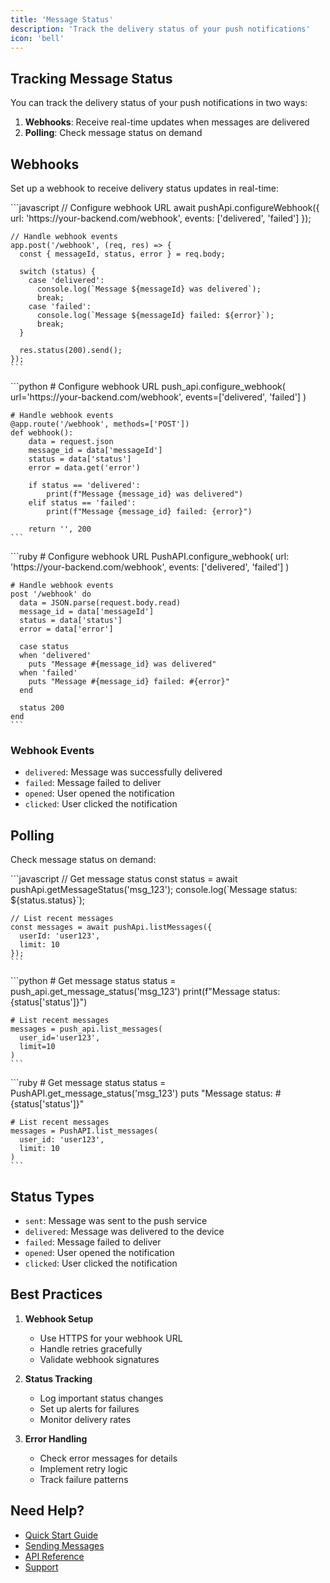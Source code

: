```yaml
---
title: 'Message Status'
description: 'Track the delivery status of your push notifications'
icon: 'bell'
---
```


## Tracking Message Status

You can track the delivery status of your push notifications in two ways:

1. **Webhooks**: Receive real-time updates when messages are delivered
2. **Polling**: Check message status on demand

## Webhooks

Set up a webhook to receive delivery status updates in real-time:

<Tabs>
  <Tab title="Node.js">
    ```javascript
    // Configure webhook URL
    await pushApi.configureWebhook({
      url: 'https://your-backend.com/webhook',
      events: ['delivered', 'failed']
    });

    // Handle webhook events
    app.post('/webhook', (req, res) => {
      const { messageId, status, error } = req.body;
      
      switch (status) {
        case 'delivered':
          console.log(`Message ${messageId} was delivered`);
          break;
        case 'failed':
          console.log(`Message ${messageId} failed: ${error}`);
          break;
      }
      
      res.status(200).send();
    });
    ```
  </Tab>
  <Tab title="Python">
    ```python
    # Configure webhook URL
    push_api.configure_webhook(
      url='https://your-backend.com/webhook',
      events=['delivered', 'failed']
    )

    # Handle webhook events
    @app.route('/webhook', methods=['POST'])
    def webhook():
        data = request.json
        message_id = data['messageId']
        status = data['status']
        error = data.get('error')
        
        if status == 'delivered':
            print(f"Message {message_id} was delivered")
        elif status == 'failed':
            print(f"Message {message_id} failed: {error}")
            
        return '', 200
    ```
  </Tab>
  <Tab title="Ruby">
    ```ruby
    # Configure webhook URL
    PushAPI.configure_webhook(
      url: 'https://your-backend.com/webhook',
      events: ['delivered', 'failed']
    )

    # Handle webhook events
    post '/webhook' do
      data = JSON.parse(request.body.read)
      message_id = data['messageId']
      status = data['status']
      error = data['error']
      
      case status
      when 'delivered'
        puts "Message #{message_id} was delivered"
      when 'failed'
        puts "Message #{message_id} failed: #{error}"
      end
      
      status 200
    end
    ```
  </Tab>
</Tabs>

### Webhook Events

- `delivered`: Message was successfully delivered
- `failed`: Message failed to deliver
- `opened`: User opened the notification
- `clicked`: User clicked the notification

## Polling

Check message status on demand:

<Tabs>
  <Tab title="Node.js">
    ```javascript
    // Get message status
    const status = await pushApi.getMessageStatus('msg_123');
    console.log(`Message status: ${status.status}`);

    // List recent messages
    const messages = await pushApi.listMessages({
      userId: 'user123',
      limit: 10
    });
    ```
  </Tab>
  <Tab title="Python">
    ```python
    # Get message status
    status = push_api.get_message_status('msg_123')
    print(f"Message status: {status['status']}")

    # List recent messages
    messages = push_api.list_messages(
      user_id='user123',
      limit=10
    )
    ```
  </Tab>
  <Tab title="Ruby">
    ```ruby
    # Get message status
    status = PushAPI.get_message_status('msg_123')
    puts "Message status: #{status['status']}"

    # List recent messages
    messages = PushAPI.list_messages(
      user_id: 'user123',
      limit: 10
    )
    ```
  </Tab>
</Tabs>

## Status Types

- `sent`: Message was sent to the push service
- `delivered`: Message was delivered to the device
- `failed`: Message failed to deliver
- `opened`: User opened the notification
- `clicked`: User clicked the notification

## Best Practices

1. **Webhook Setup**
   - Use HTTPS for your webhook URL
   - Handle retries gracefully
   - Validate webhook signatures

2. **Status Tracking**
   - Log important status changes
   - Set up alerts for failures
   - Monitor delivery rates

3. **Error Handling**
   - Check error messages for details
   - Implement retry logic
   - Track failure patterns

## Need Help?

- [Quick Start Guide](/api-reference/quickstart)
- [Sending Messages](/api-reference/send-message)
- [API Reference](/api-reference)
- [Support](mailto:support@push.com) 